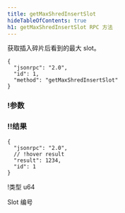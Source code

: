 ```yaml
---
title: getMaxShredInsertSlot
hideTableOfContents: true
h1: getMaxShredInsertSlot RPC 方法
---
```


获取插入碎片后看到的最大 slot。

<APIMethod>

```jsonc !!request curl
{
  "jsonrpc": "2.0",
  "id": 1,
  "method": "getMaxShredInsertSlot"
}
```

### !参数

### !!结果

```jsonc !response
{
  "jsonrpc": "2.0",
  // !hover result
  "result": 1234,
  "id": 1
}
```

!类型 u64

Slot 编号

</APIMethod>
